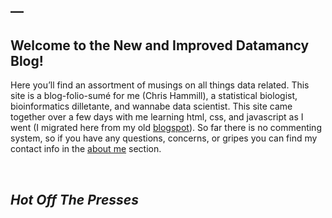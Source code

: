 ---
---

<script>
  $(document).ready(function(){
    $("#blogpost").load("posts/statsvsdata.html div.main-container",
    function(){
      $("#blogpost").find(".navbar").remove();
      $('pre code').each(function(i, block) {
        hljs.highlightBlock(block);
      });
    });
  });
</script>


Welcome to the New and Improved Datamancy Blog!
-----------------------------------------------

Here you'll find an assortment of musings on all things data related. This site is a blog-folio-sum&eacute; for me (Chris Hammill), a statistical biologist, bioinformatics dilletante, and wannabe data scientist. This site came together over a few days with me learning html, css, and javascript as I went (I migrated here from my old [blogspot](www.datamancy.blogspot.ca)). So far there is no commenting system, so if you have any questions, concerns, or gripes you can find my contact info in the [about me](/pages/aboutMe.html) section.

<br>

*Hot Off The Presses*
----------------------

<div id='blogpost'></div>